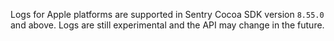 Logs for Apple platforms are supported in Sentry Cocoa SDK version `8.55.0` and above. Logs are still experimental and the API may change in the future.
